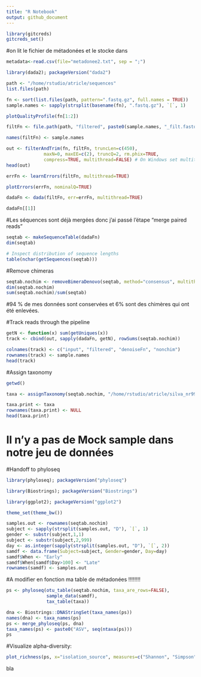 ```yaml
---
title: "R Notebook"
output: github_document
---
```


```r
library(gitcreds)
gitcreds_set()
```



#on lit le fichier de métadonées et le stocke dans
```r
metadata<-read.csv(file="metadonee2.txt", sep = ";")
```


```r
library(dada2); packageVersion("dada2")
```
```r
path <- "/home/rstudio/atricle/sequences"
list.files(path)
```
```r
fn <- sort(list.files(path, pattern=".fastq.gz", full.names = TRUE))
sample.names <- sapply(strsplit(basename(fn), ".fastq.gz"), `[`, 1)
```

```r
plotQualityProfile(fn[1:2])
```

```r
filtFn <- file.path(path, "filtered", paste0(sample.names, "_filt.fastq.gz"))
```

```r
names(filtFn) <- sample.names
```

```r
out <- filterAndTrim(fn, filtFn, truncLen=c(450),
              maxN=0, maxEE=c(2), truncQ=2, rm.phix=TRUE,
              compress=TRUE, multithread=FALSE) # On Windows set multithread=FALSE
head(out)
```

```r
errFn <- learnErrors(filtFn, multithread=TRUE)
```

```r
plotErrors(errFn, nominalQ=TRUE)
```

```r
dadaFn <- dada(filtFn, err=errFn, multithread=TRUE)
```
```r
dadaFn[[1]]
```
#Les séquences sont déjà mergées donc j'ai passé l'étape "merge paired reads"
```r
seqtab <- makeSequenceTable(dadaFn)
dim(seqtab)
```
```r
# Inspect distribution of sequence lengths
table(nchar(getSequences(seqtab)))
```
#Remove chimeras

```r
seqtab.nochim <- removeBimeraDenovo(seqtab, method="consensus", multithread=TRUE, verbose=TRUE)
dim(seqtab.nochim)
sum(seqtab.nochim)/sum(seqtab)
```
#94 % de mes données sont conservées et 6% sont des chimères qui ont été enlevées.

#Track reads through the pipeline
```r
getN <- function(x) sum(getUniques(x))
track <- cbind(out, sapply(dadaFn, getN), rowSums(seqtab.nochim))

colnames(track) <- c("input", "filtered", "denoiseFn", "nonchim")
rownames(track) <- sample.names
head(track)
```
#Assign taxonomy
```r
getwd()
```

```r
taxa <- assignTaxonomy(seqtab.nochim, "/home/rstudio/atricle/silva_nr99_v138.1_train_set.fa.gz?download=1", multithread=TRUE)
```

```r
taxa.print <- taxa 
rownames(taxa.print) <- NULL
head(taxa.print)
```
# Il n'y a pas de Mock sample dans notre jeu de données

#Handoff to phyloseq

```r
library(phyloseq); packageVersion("phyloseq")
```
```r
library(Biostrings); packageVersion("Biostrings")
```

```r
library(ggplot2); packageVersion("ggplot2")
```

```r
theme_set(theme_bw())
```

```r
samples.out <- rownames(seqtab.nochim)
subject <- sapply(strsplit(samples.out, "D"), `[`, 1)
gender <- substr(subject,1,1)
subject <- substr(subject,2,999)
day <- as.integer(sapply(strsplit(samples.out, "D"), `[`, 2))
samdf <- data.frame(Subject=subject, Gender=gender, Day=day)
samdf$When <- "Early"
samdf$When[samdf$Day>100] <- "Late"
rownames(samdf) <- samples.out
```
#A modifier en fonction ma table de métadonées !!!!!!!!

```r
ps <- phyloseq(otu_table(seqtab.nochim, taxa_are_rows=FALSE), 
               sample_data(samdf), 
               tax_table(taxa))
```

```r
dna <- Biostrings::DNAStringSet(taxa_names(ps))
names(dna) <- taxa_names(ps)
ps <- merge_phyloseq(ps, dna)
taxa_names(ps) <- paste0("ASV", seq(ntaxa(ps)))
ps
```

#Visualize alpha-diversity:
```r
plot_richness(ps, x="isolation_source", measures=c("Shannon", "Simpson"), color="When")
```

bla